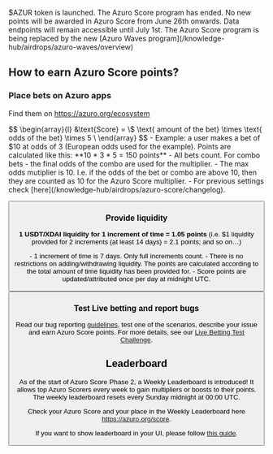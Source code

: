 
<PageHeadline
  title="Azuro Score"
  subTitle="Azuro Score points will be convertible into $AZUR tokens after the $AZUR token is launched"
/>


<Callout type="feature">
  $AZUR token is launched. The Azuro Score program has ended. No new points will be awarded in Azuro Score from June 26th onwards.
  Data endpoints will remain accessible until July 1st. The Azuro Score program is being replaced by the new [Azuro Waves program](/knowledge-hub/airdrops/azuro-waves/overview)
</Callout>


## How to earn Azuro Score points?

### Place bets on Azuro apps

Find them on https://azuro.org/ecosystem

<Formula>
$$
\begin{array}{l}
&\text{Score} = \$ \text{ amount of the bet} \times \text{ odds of the bet} \times 5 \
\end{array}
$$
</Formula>

<Callout type="info">
  - Example: a user makes a bet of $10 at odds of 3 (European odds used for the example). Points are calculated like this: **10 * 3 * 5 = 150 points**
  - All bets count. For combo bets - the final odds of the combo are used for the multiplier.
  - The max odds mutiplier is 10. I.e. if the odds of the bet or combo are above 10, then they are counted as 10 for the Azuro Score multiplier.
  - For previous settings check [here](/knowledge-hub/airdrops/azuro-score/changelog).
</Callout>

<Button
  className="mt-6"
  title="Go to Frontends"
  toTab="https://azuro.org/ecosystem"
/>


### Provide liquidity

**1 USDT/XDAI liquidity for 1 increment of time = 1.05 points** (i.e. \$1 liquidity provided for 2 increments
(at least 14 days) = 2.1 points; and so on…)

<Callout type="info">
  - 1 increment of time is 7 days. Only full increments count.
  - There is no restrictions on adding/withdrawing liquidity. The points are calculated according to the total amount of time liquidity has been provided for.
  - Score points are updated/attributed once per day at midnight UTC.
</Callout>


<Button
  className="mt-6"
  title="Go to Liquidity Pools"
  toTab="https://www.azuro.org/liquidity"
/>

### Test Live betting and report bugs

Read our bug reporting [guidelines](/community/live-betting-test-challenge), test one of the scenarios, describe your issue and earn Azuro Score points.
For more details, see our [Live Betting Test Challenge](/community/live-betting-test-challenge).


## Leaderboard

<Callout type="info">
  As of the start of Azuro Score Phase 2, a Weekly Leaderboard is introduced! It allows top Azuro Scorers every week to gain multipliers or boosts to their points. The weekly leaderboard resets every Sunday midnight at 00:00 UTC.
</Callout>

Check your Azuro Score and your place in the Weekly Leaderboard here https://azuro.org/score.

If you want to show leaderboard in your UI, please follow [this guide](/guides/azuro-score).
